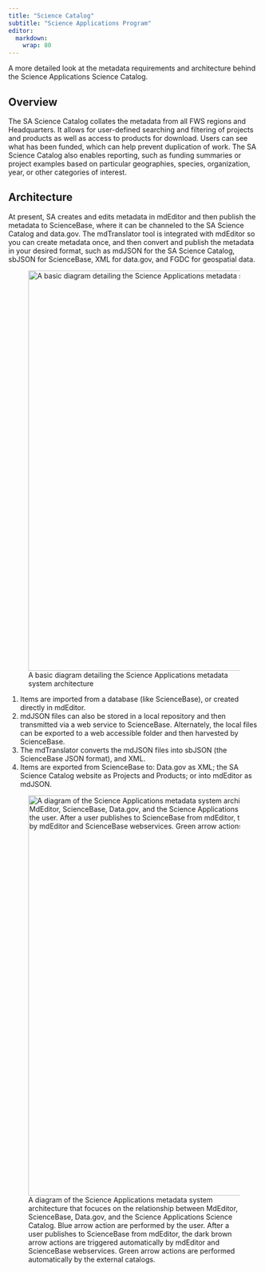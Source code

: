 ```yaml
---
title: "Science Catalog"
subtitle: "Science Applications Program"
editor: 
  markdown: 
    wrap: 80
---
```


A more detailed look at the metadata requirements and architecture behind the
Science Applications Science Catalog.

## Overview

The SA Science Catalog collates the metadata from all FWS regions and
Headquarters. It allows for user-defined searching and filtering of projects and
products as well as access to products for download. Users can see what has been
funded, which can help prevent duplication of work. The SA Science Catalog also
enables reporting, such as funding summaries or project examples based on
particular geographies, species, organization, year, or other categories of
interest.

## Architecture

At present, SA creates and edits metadata in mdEditor and then publish the
metadata to ScienceBase, where it can be channeled to the SA Science Catalog and
data.gov. The mdTranslator tool is integrated with mdEditor so you can create
metadata once, and then convert and publish the metadata in your desired format,
such as mdJSON for the SA Science Catalog, sbJSON for ScienceBase, XML for
data.gov, and FGDC for geospatial data.

![A basic diagram detailing the Science Applications metadata system architecture](/assets/metadata_system_architecture.png){width="800"}

1.  Items are imported from a database (like ScienceBase), or created directly
    in mdEditor.
2.  mdJSON files can also be stored in a local repository and then transmitted
    via a web service to ScienceBase. Alternately, the local files can be
    exported to a web accessible folder and then harvested by ScienceBase.
3.  The mdTranslator converts the mdJSON files into sbJSON (the ScienceBase JSON
    format), and XML.
4.  Items are exported from ScienceBase to: Data.gov as XML; the SA Science
    Catalog website as Projects and Products; or into mdEditor as mdJSON.

![A diagram of the Science Applications metadata system architecture that focuces on the relationship between MdEditor, ScienceBase, Data.gov, and the Science Applications Science Catalog. Blue arrow action are performed by the user. After a user publishes to ScienceBase from mdEditor, the dark brown arrow actions are triggered automatically by mdEditor and ScienceBase webservices. Green arrow actions are performed automatically by the external catalogs.](/assets/metadata_system_architecture2.png){width="800"}

